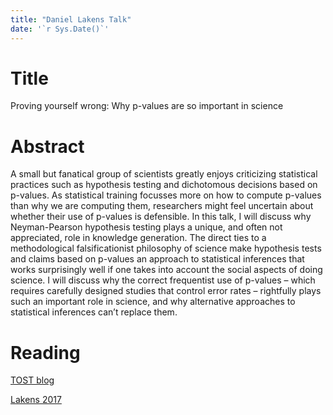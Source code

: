 ```yaml
---
title: "Daniel Lakens Talk"
date: '`r Sys.Date()`'
---
```

# Title 
 
Proving yourself wrong: Why p-values are so important in science

 
# Abstract 

A small but fanatical group of scientists greatly enjoys criticizing statistical practices such as hypothesis testing and dichotomous decisions based on p-values. As statistical training focusses more on how to compute p-values than why we are computing them, researchers might feel uncertain about whether their use of p-values is defensible. In this talk, I will discuss why Neyman-Pearson hypothesis testing plays a unique, and often not appreciated, role in knowledge generation. The direct ties to a methodological falsificationist philosophy of science make hypothesis tests and claims based on p-values an approach to statistical inferences that works surprisingly well if one takes into account the social aspects of doing science. I will discuss why the correct frequentist use of p-values – which requires carefully designed studies that control error rates – rightfully plays such an important role in science, and why alternative approaches to statistical inferences can’t replace them.

# Reading

[TOST blog](http://daniellakens.blogspot.com/2016/12/tost-equivalence-testing-r-package.html)

[Lakens 2017]("reading/tost.pdf")

